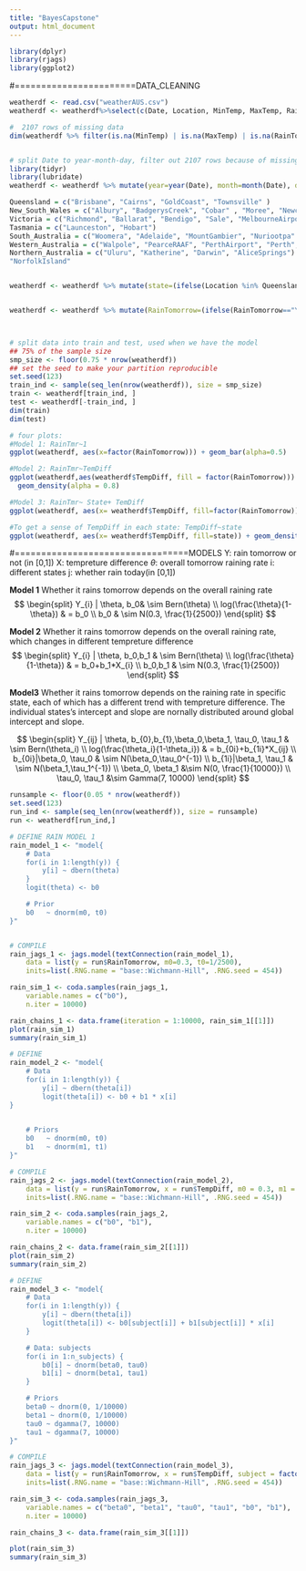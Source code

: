```yaml
---
title: "BayesCapstone"
output: html_document
---
```

```r
library(dplyr)
library(rjags)
library(ggplot2)
```


#=======================DATA_CLEANING
```r
weatherdf <- read.csv("weatherAUS.csv")
weatherdf <- weatherdf%>%select(c(Date, Location, MinTemp, MaxTemp, RainToday, RainTomorrow))

#  2107 rows of missing data
dim(weatherdf %>% filter(is.na(MinTemp) | is.na(MaxTemp) | is.na(RainToday) | is.na(RainTomorrow)))


# split Date to year-month-day, filter out 2107 rows because of missing data
library(tidyr)
library(lubridate)
weatherdf <- weatherdf %>% mutate(year=year(Date), month=month(Date), day=day(Date)) %>% drop_na(MinTemp, MaxTemp, RainToday, RainTomorrow)

Queensland = c("Brisbane", "Cairns", "GoldCoast", "Townsville" )
New_South_Wales = c("Albury", "BadgerysCreek", "Cobar" , "Moree", "Newcastle", "NorahHead", "Penrith", "Sydney", "SydneyAirport", "WaggaWagga", "Williamtown", "Wollongong", "Canberra", "Tuggeranong", "MountGinini", "CoffsHarbour")
Victoria = c("Richmond", "Ballarat", "Bendigo", "Sale", "MelbourneAirport", "Melbourne", "Mildura", "Nhil", "Portland", "Watsonia", "Dartmoor")
Tasmania = c("Launceston", "Hobart")
South_Australia = c("Woomera", "Adelaide", "MountGambier", "Nuriootpa" )
Western_Australia = c("Walpole", "PearceRAAF", "PerthAirport", "Perth", "SalmonGums", "Albany", "Witchcliffe")
Northern_Australia = c("Uluru", "Katherine", "Darwin", "AliceSprings")
"NorfolkIsland"


weatherdf <- weatherdf %>% mutate(state=(ifelse(Location %in% Queensland, "Queensland", ifelse(Location %in% New_South_Wales, "New_South_Wales", ifelse(Location %in% Victoria, "Victoria", ifelse(Location %in% Tasmania, "Tasmania", ifelse(Location %in% South_Australia, "South_Australia", ifelse(Location %in% Western_Australia, "Western_Australia", ifelse(Location %in% Northern_Australia, "Northern_Australia", ifelse(Location=="NorfolkIsland", "NorfolkIsland", NA))))))))))


weatherdf <- weatherdf %>% mutate(RainTomorrow=(ifelse(RainTomorrow=="Yes", 1,0))) %>% mutate(TempDiff= (MaxTemp-MinTemp))



# split data into train and test, used when we have the model
## 75% of the sample size
smp_size <- floor(0.75 * nrow(weatherdf))
## set the seed to make your partition reproducible
set.seed(123)
train_ind <- sample(seq_len(nrow(weatherdf)), size = smp_size)
train <- weatherdf[train_ind, ]
test <- weatherdf[-train_ind, ]
dim(train)
dim(test)

```



```r
# four plots: 
#Model 1: RainTmr~1
ggplot(weatherdf, aes(x=factor(RainTomorrow))) + geom_bar(alpha=0.5)

#Model 2: RainTmr~TemDiff 
ggplot(weatherdf,aes(weatherdf$TempDiff, fill = factor(RainTomorrow))) +
  geom_density(alpha = 0.8) 

#Model 3: RainTmr~ State+ TemDiff 
ggplot(weatherdf, aes(x= weatherdf$TempDiff, fill=factor(RainTomorrow))) + geom_density(alpha = 0.5)+facet_wrap(~state)

#To get a sense of TempDiff in each state: TempDiff~state
ggplot(weatherdf, aes(x= weatherdf$TempDiff, fill=state)) + geom_density(alpha = 0.5)
```




#=================================MODELS
Y: rain tomorrow or not (in [0,1])
X: tempreture difference
$\theta$: overall tomorrow raining rate
i: different states
j: whether rain today(in [0,1])

**Model 1** 
Whether it rains tomorrow depends on the overall raining rate
$$
\begin{split}  
Y_{i} | \theta, b_0& \sim  Bern(\theta) \\ 
log(\frac{\theta}{1-\theta})  & = b_0 \\
b_0 & \sim N(0.3, \frac{1}{2500})
\end{split}
$$


**Model 2**
Whether it rains tomorrow depends on the overall raining rate, which changes in different tempreture difference
$$
\begin{split}  
Y_{i} | \theta, b_0,b_1 & \sim  Bern(\theta) \\ 
log(\frac{\theta}{1-\theta})  & = b_0+b_1*X_{i} \\
b_0,b_1 & \sim N(0.3, \frac{1}{2500})
\end{split}
$$


**Model3**
Whether it rains tomorrow depends on the raining rate in specific state, each of which has a different trend with tempreture difference. The individual states’s intercept and slope are nornally distributed around global intercept and slope. 

$$
\begin{split}  
Y_{ij} | \theta, b_{0},b_{1},\beta_0,\beta_1, \tau_0, \tau_1 & \sim  Bern(\theta_i) \\ 
log(\frac{\theta_i}{1-\theta_i})  & = b_{0i}+b_{1i}*X_{ij} \\
b_{0i}|\beta_0, \tau_0 & \sim N(\beta_0,\tau_0^{-1}) \\
b_{1i}|\beta_1, \tau_1 & \sim N(\beta_1,\tau_1^{-1}) \\
\beta_0, \beta_1 &\sim N(0, \frac{1}{10000}) \\
\tau_0, \tau_1 &\sim Gamma(7, 10000)
\end{split}
$$

```r
runsample <- floor(0.05 * nrow(weatherdf))
set.seed(123)
run_ind <- sample(seq_len(nrow(weatherdf)), size = runsample)
run <- weatherdf[run_ind,]
```

```r
# DEFINE RAIN MODEL 1
rain_model_1 <- "model{  
    # Data
    for(i in 1:length(y)) {
        y[i] ~ dbern(theta)
    }
    logit(theta) <- b0

    # Prior
    b0   ~ dnorm(m0, t0)
}"


# COMPILE
rain_jags_1 <- jags.model(textConnection(rain_model_1), 
    data = list(y = run$RainTomorrow, m0=0.3, t0=1/2500),
    inits=list(.RNG.name = "base::Wichmann-Hill", .RNG.seed = 454))

rain_sim_1 <- coda.samples(rain_jags_1,
    variable.names = c("b0"),
    n.iter = 10000)

rain_chains_1 <- data.frame(iteration = 1:10000, rain_sim_1[[1]])
plot(rain_sim_1)
summary(rain_sim_1)
```


```r
# DEFINE
rain_model_2 <- "model{  
    # Data
    for(i in 1:length(y)) {
        y[i] ~ dbern(theta[i])
        logit(theta[i]) <- b0 + b1 * x[i]
}   
        

    # Priors
    b0   ~ dnorm(m0, t0)
    b1   ~ dnorm(m1, t1)
}"

# COMPILE
rain_jags_2 <- jags.model(textConnection(rain_model_2), 
    data = list(y = run$RainTomorrow, x = run$TempDiff, m0 = 0.3, m1 = 0.3, t0 = 1/2500, t1 = 1/2500),
    inits=list(.RNG.name = "base::Wichmann-Hill", .RNG.seed = 454))

rain_sim_2 <- coda.samples(rain_jags_2,
    variable.names = c("b0", "b1"),
    n.iter = 10000)

rain_chains_2 <- data.frame(rain_sim_2[[1]])
plot(rain_sim_2)
summary(rain_sim_2)
```


```r
# DEFINE
rain_model_3 <- "model{  
    # Data
    for(i in 1:length(y)) {
        y[i] ~ dbern(theta[i])
        logit(theta[i]) <- b0[subject[i]] + b1[subject[i]] * x[i]
    }

    # Data: subjects
    for(i in 1:n_subjects) {
        b0[i] ~ dnorm(beta0, tau0)
        b1[i] ~ dnorm(beta1, tau1)
    }

    # Priors
    beta0 ~ dnorm(0, 1/10000)
    beta1 ~ dnorm(0, 1/10000)
    tau0 ~ dgamma(7, 10000)
    tau1 ~ dgamma(7, 10000)
}"

# COMPILE
rain_jags_3 <- jags.model(textConnection(rain_model_3), 
    data = list(y = run$RainTomorrow, x = run$TempDiff, subject = factor(run$state), n_subjects = 8),
    inits=list(.RNG.name = "base::Wichmann-Hill", .RNG.seed = 454))

rain_sim_3 <- coda.samples(rain_jags_3,
    variable.names = c("beta0", "beta1", "tau0", "tau1", "b0", "b1"),
    n.iter = 10000)

rain_chains_3 <- data.frame(rain_sim_3[[1]])
```

```r
plot(rain_sim_3)
summary(rain_sim_3)
```

